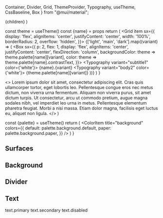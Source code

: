   Container,
  Divider,
  Grid,
  ThemeProvider,
  Typography,
  useTheme,
  CssBaseline,
  Box
} from "@mui/material";

<Meta title="Design/Palette" />

  <ThemeProvider theme={lightTheme}>
    <CssBaseline/>
    {children}
  </ThemeProvider>
)

  const theme = useTheme()
  const {name} = props
  return (
    <Grid item sx={{
      display: 'flex',
      alignItems: 'center',
      justifyContent: 'center',
      width: '100%',
      borderRadius: 2,
      overflow: 'hidden',
    }}>
      {['light', 'main', 'dark'].map((variant) => (
        <Box
          sx={{
            p: 2,
            flex: 1,
            display: 'flex',
            alignItems: 'center',
            justifyContent: 'center',
            flexDirection: 'column',
            backgroundColor: theme => theme.palette[name][variant],
            color: theme => theme.palette[name].contrastText,
          }}>
          <Typography variant="subtitle1" color={'white'}>
            {name}.{variant}
          </Typography>
          <Typography variant="body2" color={'white'}>
            {theme.palette[name][variant]}
          </Typography>
        </Box>
      ))}
    </Grid>
  )
}

  <>
    Lorem ipsum dolor sit amet, consectetur adipiscing elit. Cras quis ullamcorper tortor, eget lobortis leo.
    Pellentesque congue eros nec metus dictum, non viverra urna fermentum. Aliquam non viverra purus, sit amet
    dictum turpis. Ut consectetur, arcu ut commodo pretium, augue magna sodales nibh, vel imperdiet leo urna in
    metus. Pellentesque elementum pharetra feugiat. Morbi a nisi massa. Etiam dolor magna, facilisis eget luctus eu,
    aliquet non ligula.
  </>
)

  const {palette} = useTheme()
  return (
    <Grid item>
      <ColorItem
        title="background"
        colors={{
          default: palette.background.default,
          paper: palette.background.paper,
        }}
      />
    </Grid>
  )
}

## Surfaces

<ThemeContainer>
  <Grid container gap={5}>
    <PaletteItem name="primary"/>
    <PaletteItem name="secondary"/>
    <PaletteItem name="success"/>
    <PaletteItem name="info"/>
    <PaletteItem name="warning"/>
    <PaletteItem name="error"/>
  </Grid>
</ThemeContainer>

## Background

<ThemeContainer>
  <ColorPalette>
    <BackgroundItem/>
  </ColorPalette>
</ThemeContainer>

## Divider

<ThemeContainer>
  <Container sx={{p: 4}}>
    <Divider/>
  </Container>
</ThemeContainer>

## Text

<ThemeContainer>
  <Grid container spacing={2}>
    <Grid item xs={3}>
      <Typography variant="subtitle1">
        text.primary
      </Typography>
    </Grid>
    <Grid item xs={9}>
      <Typography sx={{color: 'text.primary'}}>
        <LoremIpsum/>
      </Typography>
    </Grid>
    <Grid item xs={3}>
      <Typography variant="subtitle1">
        text.secondary
      </Typography>
    </Grid>
    <Grid item xs={9}>
      <Typography sx={{color: 'text.secondary'}}>
        <LoremIpsum/>
      </Typography>
    </Grid>
    <Grid item xs={3}>
      <Typography variant="subtitle1">
        text.disabled
      </Typography>
    </Grid>
    <Grid item xs={9}>
      <Typography sx={{color: 'text.disabled'}}>
        <LoremIpsum/>
      </Typography>
    </Grid>
  </Grid>
</ThemeContainer>
